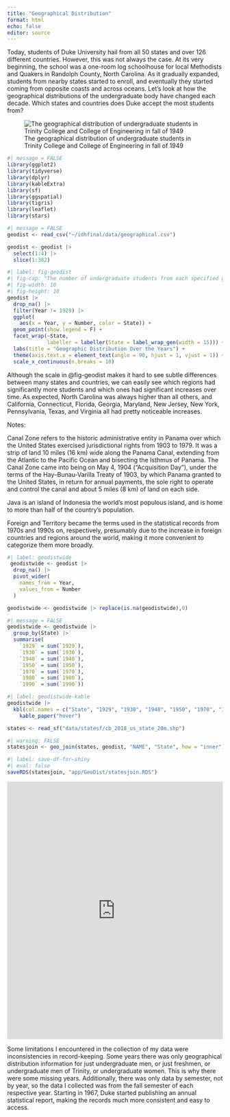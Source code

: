 ```yaml
---
title: "Geographical Distribution"
format: html
echo: false
editor: source
---
```


Today, students of Duke University hail from all 50 states and over 126 different countries. However, this was not always the case. At its very beginning, the school was a one-room log schoolhouse for local Methodists and Quakers in Randolph County, North Carolina. As it gradually expanded, students from nearby states started to enroll, and eventually they started coming from opposite coasts and across oceans. Let's look at how the geographical distributions of the undergraduate body have changed each decade. Which states and countries does Duke accept the most students from?

![The geographical distribution of undergraduate students in Trinity College and College of Engineering in fall of 1949](images/USDISTRIBUTION-01.png)

```r
#| message = FALSE
library(ggplot2)
library(tidyverse)
library(dplyr)
library(kableExtra)
library(sf)
library(ggspatial)
library(tigris)
library(leaflet)
library(stars)
```

```r
#| message = FALSE
geodist <- read_csv("~/idhfinal/data/geographical.csv")
```

```r
geodist <- geodist |>
  select(1:4) |>
  slice(1:382)
```

```r
#| label: fig-geodist
#| fig-cap: "The number of undergraduate students from each specified geographic region from the years 1929 to 1990"
#| fig-width: 10
#| fig-height: 10
geodist |>
  drop_na() |>
  filter(Year != 1929) |>
  ggplot(
    aes(x = Year, y = Number, color = State)) +
  geom_point(show.legend = F) +
  facet_wrap(~State,
             labeller = labeller(State = label_wrap_gen(width = 15))) +
  labs(title = "Geographic Distribution Over the Years") +
  theme(axis.text.x = element_text(angle = 90, hjust = 1, vjust = 1)) +
  scale_x_continuous(n.breaks = 10) 
```

Although the scale in @fig-geodist makes it hard to see subtle differences between many states and countries, we can easily see which regions had significantly more students and which ones had significant increases over time. As expected, North Carolina was always higher than all others, and California, Connecticut, Florida, Georgia, Maryland, New Jersey, New York, Pennsylvania, Texas, and Virginia all had pretty noticeable increases.

Notes:

Canal Zone refers to the historic administrative entity in Panama over which the United States exercised jurisdictional rights from 1903 to 1979. It was a strip of land 10 miles (16 km) wide along the Panama Canal, extending from the Atlantic to the Pacific Ocean and bisecting the Isthmus of Panama. The Canal Zone came into being on May 4, 1904 ("Acquisition Day"), under the terms of the Hay--Bunau-Varilla Treaty of 1903, by which Panama granted to the United States, in return for annual payments, the sole right to operate and control the canal and about 5 miles (8 km) of land on each side.

Java is an island of Indonesia the world's most populous island, and is home to more than half of the country's population.

Foreign and Territory became the terms used in the statistical records from 1970s and 1990s on, respectively, presumably due to the increase in foreign countries and regions around the world, making it more convenient to categorize them more broadly.

```r
#| label: geodistwide
 geodistwide <- geodist |>
  drop_na() |>
  pivot_wider(
    names_from = Year,
    values_from = Number
  )

geodistwide <- geodistwide |> replace(is.na(geodistwide),0)
```

```r
#| message = FALSE
geodistwide <- geodistwide |>
  group_by(State) |>
  summarise(
    `1929` = sum(`1929`),
    `1930` = sum(`1930`),
    `1940` = sum(`1940`),
    `1950` = sum(`1950`),
    `1970` = sum(`1970`),
    `1980` = sum(`1980`),
    `1990` = sum(`1990`))
```

```r
#| label: geodistwide-kable
geodistwide |>
  kbl(col.names = c("State", "1929", "1930", "1940", "1950", "1970", "1980", "1990")) |>
    kable_paper("hover")
```

```r
states <- read_sf("data/statesf/cb_2018_us_state_20m.shp")
```

```r
#| warning: FALSE
statesjoin <- geo_join(states, geodist, "NAME", "State", how = "inner") 
```

```r
#| label: save-df-for-shiny
#| eval: false
saveRDS(statesjoin, "app/GeoDist/statesjoin.RDS")
```

```{=html}
<iframe height="600" width="100%" frameborder="no" src="https://lisapzhang.shinyapps.io/GeoDist/"> </iframe>
```
Some limitations I encountered in the collection of my data were inconsistencies in record-keeping. Some years there was only geographical distribution information for just undergraduate men, or just freshmen, or undergraduate men of Trinity, or undergraduate women. This is why there were some missing years. Additionally, there was only data by semester, not by year, so the data I collected was from the fall semester of each respective year. Starting in 1967, Duke started publishing an annual statistical report, making the records much more consistent and easy to access.
